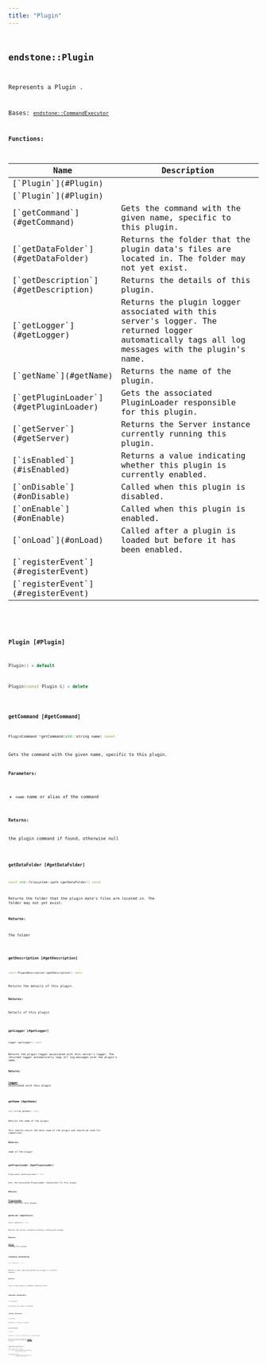 ```yaml
---
title: "Plugin"
---
```


## <code className="doc-symbol doc-symbol-class"/> endstone::Plugin

Represents a Plugin .


Bases: [`endstone::CommandExecutor`](command_executor)
















**Functions:**

<table>
<thead>
   <tr>
      <th>Name</th>
      <th>Description</th>
   </tr>
</thead>
<tbody>
<tr key="classendstone_1_1_plugin_1a3c48f15bc7bddcfd3eb0c8ce149a367e">
    <td>[`Plugin`](#Plugin)</td>
    <td></td>
</tr>
<tr key="classendstone_1_1_plugin_1a3d1347124cfe422d926f187324bf8607">
    <td>[`Plugin`](#Plugin)</td>
    <td></td>
</tr>
<tr key="classendstone_1_1_plugin_1ade724d92b6cebdf4c11d3a4c04e3f49f">
    <td>[`getCommand`](#getCommand)</td>
    <td>Gets the command with the given name, specific to this plugin.</td>
</tr>
<tr key="classendstone_1_1_plugin_1a3181846afa77e1801c009aa535b25ea0">
    <td>[`getDataFolder`](#getDataFolder)</td>
    <td>Returns the folder that the plugin data's files are located in. The folder may not yet exist.</td>
</tr>
<tr key="classendstone_1_1_plugin_1afbb41d0901dc0ba90e6f07e33f1222ea">
    <td>[`getDescription`](#getDescription)</td>
    <td>Returns the details of this plugin.</td>
</tr>
<tr key="classendstone_1_1_plugin_1a0d49600964b786ccf286a80537c14882">
    <td>[`getLogger`](#getLogger)</td>
    <td>Returns the plugin logger associated with this server's logger. The returned logger automatically tags all log messages with the plugin's name.</td>
</tr>
<tr key="classendstone_1_1_plugin_1a75894467827c57e62d03f491428a1852">
    <td>[`getName`](#getName)</td>
    <td>Returns the name of the plugin.</td>
</tr>
<tr key="classendstone_1_1_plugin_1ad3c9fb3cfbdc03ca2f00ebf34aa4ef1e">
    <td>[`getPluginLoader`](#getPluginLoader)</td>
    <td>Gets the associated PluginLoader responsible for this plugin.</td>
</tr>
<tr key="classendstone_1_1_plugin_1aa828bda3cbb3f880d2a67b93545957eb">
    <td>[`getServer`](#getServer)</td>
    <td>Returns the Server instance currently running this plugin.</td>
</tr>
<tr key="classendstone_1_1_plugin_1ab06a53213e2521dd7d2cde4a260f80f4">
    <td>[`isEnabled`](#isEnabled)</td>
    <td>Returns a value indicating whether this plugin is currently enabled.</td>
</tr>
<tr key="classendstone_1_1_plugin_1aadd23b4ac5c6603e6961728d6586b121">
    <td>[`onDisable`](#onDisable)</td>
    <td>Called when this plugin is disabled.</td>
</tr>
<tr key="classendstone_1_1_plugin_1ae2a98beb4cfdc042da7e0d7ed0cd5856">
    <td>[`onEnable`](#onEnable)</td>
    <td>Called when this plugin is enabled.</td>
</tr>
<tr key="classendstone_1_1_plugin_1af5d90225a0057bf88d97144acfae2ff4">
    <td>[`onLoad`](#onLoad)</td>
    <td>Called after a plugin is loaded but before it has been enabled.</td>
</tr>
<tr key="classendstone_1_1_plugin_1ae552be9edf85435a6b70361de0f0c133">
    <td>[`registerEvent`](#registerEvent)</td>
    <td></td>
</tr>
<tr key="classendstone_1_1_plugin_1a5a480b1117f2d8459e4923e1808f1239">
    <td>[`registerEvent`](#registerEvent)</td>
    <td></td>
</tr>
</tbody>
</table>

### <code className="doc-symbol doc-symbol-function"/> Plugin [#Plugin]



```cpp
Plugin() = default
```

```cpp
Plugin(const Plugin &) = delete
```
### <code className="doc-symbol doc-symbol-function"/> getCommand [#getCommand]

```cpp
PluginCommand *getCommand(std::string name) const
```

Gets the command with the given name, specific to this plugin.





**Parameters:**


* `name` name or alias of the command 



**Returns:**

the plugin command if found, otherwise null 





        
### <code className="doc-symbol doc-symbol-function"/> getDataFolder [#getDataFolder]

```cpp
const std::filesystem::path &getDataFolder() const
```

Returns the folder that the plugin data's files are located in. The folder may not yet exist.





**Returns:**

The folder 





        
### <code className="doc-symbol doc-symbol-function"/> getDescription [#getDescription]

```cpp
const PluginDescription &getDescription() const
```

Returns the details of this plugin.





**Returns:**

Details of this plugin 





        
### <code className="doc-symbol doc-symbol-function"/> getLogger [#getLogger]

```cpp
Logger &getLogger() const
```

Returns the plugin logger associated with this server's logger. The returned logger automatically tags all log messages with the plugin's name.





**Returns:**

[**Logger**](classendstone_1_1_logger.md) associated with this plugin 





        
### <code className="doc-symbol doc-symbol-function"/> getName [#getName]

```cpp
std::string getName() const
```

Returns the name of the plugin.



This should return the bare name of the plugin and should be used for comparison.




**Returns:**

name of the plugin 





        
### <code className="doc-symbol doc-symbol-function"/> getPluginLoader [#getPluginLoader]

```cpp
PluginLoader &getPluginLoader() const
```

Gets the associated PluginLoader responsible for this plugin.





**Returns:**

[**PluginLoader**](classendstone_1_1_plugin_loader.md) that controls this plugin 





        
### <code className="doc-symbol doc-symbol-function"/> getServer [#getServer]

```cpp
Server &getServer() const
```

Returns the Server instance currently running this plugin.





**Returns:**

[**Server**](classendstone_1_1_server.md) running this plugin 





        
### <code className="doc-symbol doc-symbol-function"/> isEnabled [#isEnabled]

```cpp
bool isEnabled() const
```

Returns a value indicating whether this plugin is currently enabled.





**Returns:**

true if this plugin is enabled, otherwise false 





        
### <code className="doc-symbol doc-symbol-function"/> onDisable [#onDisable]

```cpp
void onDisable()
```

Called when this plugin is disabled.

### <code className="doc-symbol doc-symbol-function"/> onEnable [#onEnable]

```cpp
void onEnable()
```

Called when this plugin is enabled.

### <code className="doc-symbol doc-symbol-function"/> onLoad [#onLoad]

```cpp
void onLoad()
```

Called after a plugin is loaded but before it has been enabled.



When multiple plugins are loaded, the [**onLoad()**](classendstone_1_1_plugin.md#function-onload) for all plugins is called before any [**onEnable()**](classendstone_1_1_plugin.md#function-onenable) is called. 


        
### <code className="doc-symbol doc-symbol-function"/> registerEvent [#registerEvent]



```cpp
template <typename EventType, typename T>
void registerEvent(void (T::*)(EventType &) func, T &instance,
                   EventPriority priority = EventPriority::Normal,
                   bool ignore_cancelled = false)
```

```cpp
template <typename EventType>
void registerEvent(std::function<void(EventType &)> func,
                   EventPriority priority = EventPriority::Normal,
                   bool ignore_cancelled = false)
```